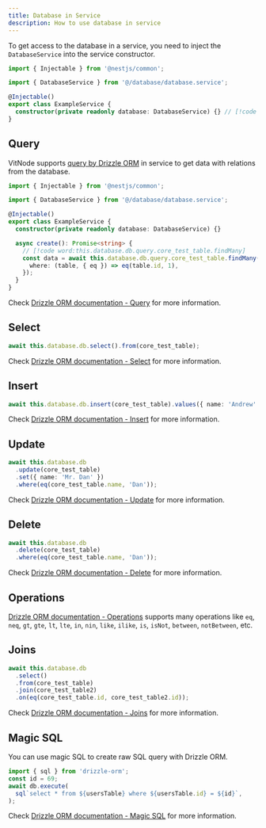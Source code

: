 ```yaml
---
title: Database in Service
description: How to use database in service
---
```


To get access to the database in a service, you need to inject the `DatabaseService` into the service constructor.

```ts title="show.service.ts"
import { Injectable } from '@nestjs/common';

import { DatabaseService } from '@/database/database.service';

@Injectable()
export class ExampleService {
  constructor(private readonly database: DatabaseService) {} // [!code highlight]
}
```

## Query

VitNode supports [query by Drizzle ORM](https://orm.drizzle.team/docs/rqb) in service to get data with relations from the database.

```ts title="show.service.ts"
import { Injectable } from '@nestjs/common';

import { DatabaseService } from '@/database/database.service';

@Injectable()
export class ExampleService {
  constructor(private readonly database: DatabaseService) {}

  async create(): Promise<string> {
    // [!code word:this.database.db.query.core_test_table.findMany]
    const data = await this.database.db.query.core_test_table.findMany({
      where: (table, { eq }) => eq(table.id, 1),
    });
  }
}
```

Check [Drizzle ORM documentation - Query](https://orm.drizzle.team/docs/rqb) for more information.

## Select

```ts
await this.database.db.select().from(core_test_table);
```

Check [Drizzle ORM documentation - Select](https://orm.drizzle.team/docs/select) for more information.

## Insert

```ts
await this.database.db.insert(core_test_table).values({ name: 'Andrew' });
```

Check [Drizzle ORM documentation - Insert](https://orm.drizzle.team/docs/insert) for more information.

## Update

```ts
await this.database.db
  .update(core_test_table)
  .set({ name: 'Mr. Dan' })
  .where(eq(core_test_table.name, 'Dan'));
```

Check [Drizzle ORM documentation - Update](https://orm.drizzle.team/docs/update) for more information.

## Delete

```ts
await this.database.db
  .delete(core_test_table)
  .where(eq(core_test_table.name, 'Dan'));
```

Check [Drizzle ORM documentation - Delete](https://orm.drizzle.team/docs/delete) for more information.

## Operations

[Drizzle ORM documentation - Operations](https://orm.drizzle.team/docs/operators) supports many operations like `eq`, `neq`, `gt`, `gte`, `lt`, `lte`, `in`, `nin`, `like`, `ilike`, `is`, `isNot`, `between`, `notBetween`, etc.

## Joins

```ts
await this.database.db
  .select()
  .from(core_test_table)
  .join(core_test_table2)
  .on(eq(core_test_table.id, core_test_table2.id));
```

Check [Drizzle ORM documentation - Joins](https://orm.drizzle.team/docs/delete) for more information.

## Magic SQL

You can use magic SQL to create raw SQL query with Drizzle ORM.

```ts
import { sql } from 'drizzle-orm';
const id = 69;
await db.execute(
  sql`select * from ${usersTable} where ${usersTable.id} = ${id}`,
);
```

Check [Drizzle ORM documentation - Magic SQL](https://orm.drizzle.team/docs/sql) for more information.
